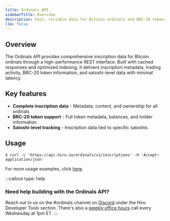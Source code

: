 ```yaml
---
title: Ordinals API
sidebarTitle: Overview
description: Fast, reliable data for Bitcoin ordinals and BRC-20 tokens via REST.
llm: false
---
```


## Overview

The Ordinals API provides comprehensive inscription data for Bitcoin ordinals through a high-performance REST interface. Built with cached responses and optimized indexing, it delivers inscription metadata, trading activity, BRC-20 token information, and satoshi-level data with minimal latency.

## Key features

- **Complete inscription data** - Metadata, content, and ownership for all ordinals
- **BRC-20 token support** - Full token metadata, balances, and holder information
- **Satoshi-level tracking** - Inscription data tied to specific satoshis

## Usage

```terminal
$ curl -L 'https://api.hiro.so/ordinals/v1/inscriptions' -H 'Accept: application/json'
```

For more usage examples, click [here](/apis/ordinals-api/usage).

:::callout
type: help
### Need help building with the Ordinals API?
Reach out to us on the <span className="font-bold">#ordinals</span> channel on [Discord](https://stacks.chat/) under the Hiro Developer Tools section. There's also a [weekly office hours](https://www.addevent.com/event/kI22007085) call every Wednesday at 1pm ET.
:::
